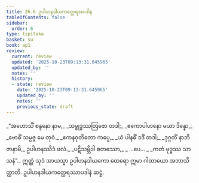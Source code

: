 ```yaml
---
title: 26.6 ဥပါဟနဒါယကတ္ထေရအပဒါန
tableOfContents: false
sidebar:
  order: 6
type: tipitaka
basket: su
book: ap1
review:
  current: review
  updated: '2025-10-23T09:13:31.645965'
  updated_by: ''
  notes: ''
  history:
  - state: review
    date: '2025-10-23T09:13:31.645965'
    updated_by: ''
    notes: ''
    previous_state: draft
---
```



<ReviewStatus review={frontmatter.review} showDetails={true} />

<HypothesisAnnotation frontmatter={frontmatter} />

<DynamicBreadcrumb />

<Division number="20" book="ap1" e="ch" v="20" p="257">

<Paragraph number="3123" type="verses" book="ap1">
_“အဟောသိံ စန္ဒနော နာမ,_  
_သမ္ဗုဒ္ဓဿတြဇော တဒါ;_  
_ဧကောပါဟနော မယာ ဒိန္နော,_  
_ဗောဓိံ သမ္ပဇ္ဇ မေ တုဝံ._  

</Paragraph>

</Division>
<Division number="21" book="ap1" e="ch" v="20" p="257">

<Paragraph number="3124" type="verses" book="ap1">
_ဧကနဝုတိတော ကပ္ပေ,_  
_ယံ ပါနဓိံ ဒဒိံ တဒါ;_  
_ဒုဂ္ဂတိံ နာဘိဇာနာမိ,_  
ဥပါဟနဿိဒံ ဖလံ._  

</Paragraph>

</Division>
<Division number="22" book="ap1" e="ch" v="20" p="257">

<Paragraph number="3125" type="verses" book="ap1">
_ပဋိသမ္ဘိဒါ စတဿော,_  
_ …ပေ… _  
_ကတံ ဗုဒ္ဓဿ သာသနံ”._  

</Paragraph>

<Paragraph number="3126" book="ap1">
ဣတ္ထံ သုဒံ အာယသ္မာ ဥပါဟနဒါယကော ထေရော ဣမာ ဂါထာယော အဘာသိတ္ထာတိ.

</Paragraph>
</Division>

<Paragraph number="3127" type="center" book="ap1">
ဥပါဟနဒါယကတ္ထေရဿာပဒါနံ ဆဋ္ဌံ.
</Paragraph>